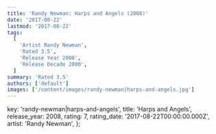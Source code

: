 ```yaml
---
title: 'Randy Newman: Harps and Angels (2008)'
date: '2017-08-22'
lastmod: '2017-08-22'
tags:
  [
    'Artist Randy Newman',
    'Rated 3.5',
    'Release Year 2008',
    'Release Decade 2000',
  ]
summary: 'Rated 3.5'
authors: ['default']
images: ['/content/images/randy-newman|harps-and-angels.jpg']
---
```


  key: 'randy-newman|harps-and-angels',
  title: 'Harps and Angels',
  release_year: 2008,
  rating: 7,
  rating_date: '2017-08-22T00:00:00.000Z',
  artist: 'Randy Newman',
};

<MusicRating data={data} />
